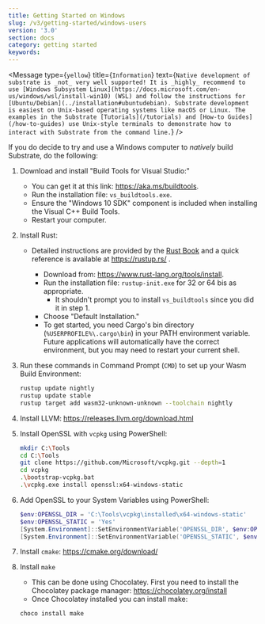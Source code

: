 ```yaml
---
title: Getting Started on Windows
slug: /v3/getting-started/windows-users
version: '3.0'
section: docs
category: getting started
keywords:
---
```


<Message
  type={`yellow`}
  title={`Information`}
  text={`Native development of substrate is _not_ very well supported! It is _highly_ recommend to
use [Windows Subsystem Linux](https://docs.microsoft.com/en-us/windows/wsl/install-win10) (WSL)
and follow the instructions for [Ubuntu/Debian](../installation#ubuntudebian).
Substrate development is easiest on Unix-based operating systems like macOS or Linux. The examples
in the Substrate [Tutorials](/tutorials) and [How-to Guides](/how-to-guides)
use Unix-style terminals to demonstrate how to interact with Substrate from the command line.`}
/>

If you do decide to try and use a Windows computer to _natively_ build Substrate, do the following:

1. Download and install "Build Tools for Visual Studio:"

   - You can get it at this link: https://aka.ms/buildtools.
   - Run the installation file: `vs_buildtools.exe`.
   - Ensure the "Windows 10 SDK" component is included when installing the Visual C++ Build Tools.
   - Restart your computer.

2. Install Rust:

   - Detailed instructions are provided by the
     [Rust Book](https://doc.rust-lang.org/book/ch01-01-installation.html#installing-rustup-on-windows)
     and a quick reference is available at <https://rustup.rs/> .

     - Download from: https://www.rust-lang.org/tools/install.
     - Run the installation file: `rustup-init.exe` for 32 or 64 bis as appropriate.
       - It shouldn't prompt you to install `vs_buildtools` since you did it in step 1.
     - Choose "Default Installation."
     - To get started, you need Cargo's bin directory (`%USERPROFILE%\.cargo\bin`) in your PATH
       environment variable. Future applications will automatically have the correct environment,
       but you may need to restart your current shell.

3. Run these commands in Command Prompt (`CMD`) to set up your Wasm Build Environment:

   ```bash
   rustup update nightly
   rustup update stable
   rustup target add wasm32-unknown-unknown --toolchain nightly
   ```

4. Install LLVM: https://releases.llvm.org/download.html

5. Install OpenSSL with `vcpkg` using PowerShell:

   ```bash
   mkdir C:\Tools
   cd C:\Tools
   git clone https://github.com/Microsoft/vcpkg.git --depth=1
   cd vcpkg
   .\bootstrap-vcpkg.bat
   .\vcpkg.exe install openssl:x64-windows-static
   ```

6. Add OpenSSL to your System Variables using PowerShell:

   ```powershell
   $env:OPENSSL_DIR = 'C:\Tools\vcpkg\installed\x64-windows-static'
   $env:OPENSSL_STATIC = 'Yes'
   [System.Environment]::SetEnvironmentVariable('OPENSSL_DIR', $env:OPENSSL_DIR, [System.EnvironmentVariableTarget]::User)
   [System.Environment]::SetEnvironmentVariable('OPENSSL_STATIC', $env:OPENSSL_STATIC, [System.EnvironmentVariableTarget]::User)
   ```

7. Install `cmake`: https://cmake.org/download/

8. Install `make`

   - This can be done using Chocolatey. First you need to install the Chocolatey package manager: https://chocolatey.org/install
   - Once Chocolatey installed you can install make:

   ```
   choco install make
   ```
